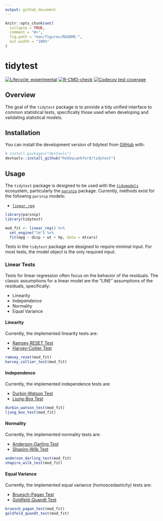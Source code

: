 ```yaml
---
output: github_document
---
```


<!-- README.md is generated from README.Rmd. Please edit that file -->

```r
knitr::opts_chunk$set(
  collapse = TRUE,
  comment = "#>",
  fig.path = "man/figures/README-",
  out.width = "100%"
)
```

# tidytest

<!-- badges: start -->
[![Lifecycle: experimental](https://img.shields.io/badge/lifecycle-experimental-orange.svg)](https://lifecycle.r-lib.org/articles/stages.html#experimental)
[![R-CMD-check](https://github.com/RobbyLankford/tidytest/actions/workflows/R-CMD-check.yaml/badge.svg)](https://github.com/RobbyLankford/tidytest/actions/workflows/R-CMD-check.yaml)
[![Codecov test coverage](https://codecov.io/gh/RobbyLankford/tidytest/branch/main/graph/badge.svg)](https://app.codecov.io/gh/RobbyLankford/tidytest?branch=main)
<!-- badges: end -->

## Overview

The goal of the `tidytest` package is to provide a tidy unified interface to common statistical tests, specifically those used when developing and validating statistical models.

## Installation

You can install the development version of tidytest from [GitHub](https://github.com/) with:

``` r
# install.packages("devtools")
devtools::install_github("RobbyLankford/tidytest")
```

## Usage

The `tidytest` package is designed to be used with the [`tidymodels`](https://www.tidymodels.org/) ecosystem, particularly the [`parsnip`](https://parsnip.tidymodels.org/) package. Currently, methods exist for the following `parsnip` models:

* [`linear_reg`](https://parsnip.tidymodels.org/reference/linear_reg.html)

``` r
library(parsnip)
library(tidytest)

mod_fit <- linear_reg() %>%
  set_engine("lm") %>%
  fit(mpg ~ disp + wt + hp, data = mtcars)
```

Tests in the `tidytest` package are designed to require minimal input. For most tests, the model object is the only required input.

### Linear Tests

Tests for linear regression often focus on the behavior of the residuals. The classic assumptions for a linear model are the "LINE" assumptions of the residuals, specifically:

* Linearity
* Independence
* Normality
* Equal Variance

#### Linearity

Currently, the implemented linearity tests are:

* [Ramsey RESET Test](https://www.jstor.org/stable/2984219)
* [Harvey-Collier Test](https://www.sciencedirect.com/science/article/abs/pii/0304407677900574)

``` r
ramsey_reset(mod_fit)
harvey_collier_test(mod_fit)
```

#### Independence

Currently, the implemented independence tests are:

* [Durbin-Watson Test](https://www.jstor.org/stable/2332325)
* [Ljung-Box Test](https://www.jstor.org/stable/2335207)

``` r
durbin_watson_test(mod_fit)
ljung_box_test(mod_fit)
```

#### Normality

Currently, the implemented normality tests are: 

* [Anderson-Darling Test](https://www.jstor.org/stable/2281537)
* [Shapiro-Wilk Test](https://www.jstor.org/stable/2333709)

``` r
anderson_darling_test(mod_fit)
shapiro_wilk_test(mod_fit)
```

#### Equal Variance

Currently, the implemented equal variance (homoscedasticity) tests are:

* [Bruesch-Pagan Test](https://www.jstor.org/stable/1911963)
* [Goldfeld-Quandt Test](https://www.jstor.org/stable/2282689)

``` r
bruesch_pagan_test(mod_fit)
goldfeld_quandt_test(mod_fit)
```
